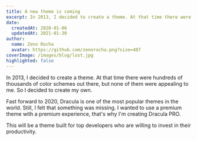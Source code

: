 ```yaml
---
title: A new theme is coming
excerpt: In 2013, I decided to create a theme. At that time there were hundreds of thousands of color schemes out there, but none of them were appealing to me. So I decided to create my own.
date:
  createdAt: 2020-01-06
  updatedAt: 2021-01-30
author:
  name: Zeno Rocha
  avatar: https://github.com/zenorocha.png?size=487
coverImage: /images/blog/lost.jpg
highlighted: false
---
```


In 2013, I decided to create a theme. At that time there were hundreds of thousands of color schemes out there, but none of them were appealing to me. So I decided to create my own.

Fast forward to 2020, Dracula is one of the most popular themes in the world. Still, I felt that something was missing. I wanted to use a premium theme with a premium experience, that's why I'm creating Dracula PRO.

This will be a theme built for top developers who are willing to invest in their productivity.
